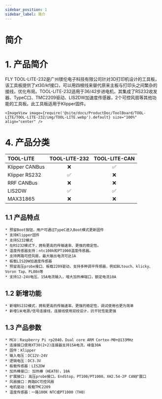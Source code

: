 ```yaml
---
sidebar_position: 1
sidebar_label: 简介
---
```




# 简介

# 1. 产品简介

FLY TOOL-LITE-232是广州镁伦电子科技有限公司针对3D打印机设计的工具板，该工具板提供了xt30/kf接口，可以用四根线来替代原来主板与打印头之间繁杂的接线，优化布局。TOOL-LITE-232适用于36/42步进电机，其集成了RS232收发器、TypeC口、TMC2209驱动、LIS2DW加速度传感器，2个可控风扇等其他功能的工具板。此工具板适用于Klipper固件。

    <ImageView image={require('@site/docs/ProductDoc/ToolBoard/TOOL-LITE/TOOL-LITE-232/img/TOOL-LITE.webp').default} size="100%" align="center" />

# 4. 产品分类

| TOOL-LITE  |    TOOL-LITE-232     |    TOOL-LITE-CAN     |
| :------------- | :------------------: | :------------------: |
| Klipper CANBus |         :x:          |  :white_check_mark:  |
| Klipper RS232  |  :white_check_mark:  |         :x:          |
| RRF CANBus     |         :x:          |         :x:          |
| LIS2DW         |  :white_check_mark:  |  :white_check_mark:  |
| MAX31865       |         :x:          |         :x:          |


## 1.1 产品特点

    * 预留Boot按钮，用户可通过TypeC进入Boot模式更新固件
    * 支持Klipper固件
    * 支持S232模式
    * 在RS232模式下，拥有更高的传输速率、更强的稳定性。
    * 温度传感器支持：ntc100k和PT1000温度传感器。
    * 支持两路可控风扇，最大输出电流可达1A
    * 板载LIS2DW加速度传感器
    * 预留高压probe接口、板载2209驱动，支持多种调平传感器，例如BLtouch、klicky、Voron Tap、PL08n等
    * 支持12-24V电压、15A电流输入，增大加热棒端口，额定电流10A

## 1.2 新增功能
    * 新增RS232模式，拥有更高的传输速率、更强的稳定性，调试使用也更为简单
    * 新增1米电源/信号连接线，连接线使用双绞设计，抗干扰性能更强

## 1.3 产品参数

    * MCU：Raspberry Pi rp2040，Dual core ARM Cortex-M0+@133MHz
    * 连接接口使用XT30(2+2)连接器支持15A电流，峰值30A
    * 固件：Klipper
    * 输入电压：DC12V-24V
    * 逻辑电压：DC3.3V
    * 板载传感器：LIS2DW
    * 加热棒接口: 加热棒（HEAT0），10A
    * 扩展接口: 高压probe接口，EndStop，PT100/PT1000，XH2.54-2P CAN扩展口
    * 风扇接口：两路DC可控风扇
    * 电机驱动：板载TMC2209
    * 温度传感器：一路100K NTC或PT1000（TH0）



